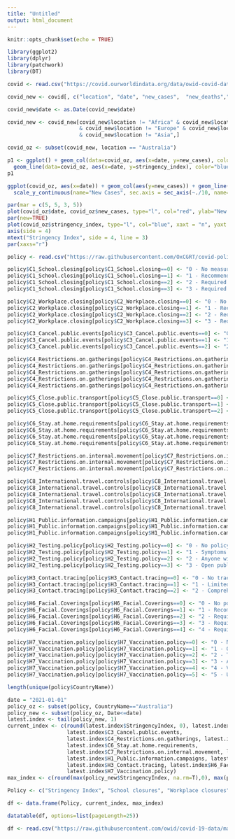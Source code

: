 ```yaml
---
title: "Untitled"
output: html_document
---
```


```r
knitr::opts_chunk$set(echo = TRUE)
```

```r
library(ggplot2)
library(dplyr)
library(patchwork)
library(DT)
```

```r
covid <- read.csv("https://covid.ourworldindata.org/data/owid-covid-data.csv")
```

```r
covid_new <- covid[, c("location", "date", "new_cases",  "new_deaths","stringency_index")]
```

```r
covid_new$date <- as.Date(covid_new$date)
```

```r
covid_new <- covid_new[covid_new$location != "Africa" & covid_new$location != "North America" 
                       & covid_new$location != "Europe" & covid_new$location != "South America"
                       & covid_new$location != "Asia",]
```

```r
covid_oz <- subset(covid_new, location == "Australia")
```

```r
p1 <- ggplot() + geom_col(data=covid_oz, aes(x=date, y=new_cases), color="red", size=0.9) +
  geom_line(data=covid_oz, aes(x=date, y=stringency_index), color="blue", size = 1)
p1
```
```r
ggplot(covid_oz, aes(x=date)) + geom_col(aes(y=new_cases)) + geom_line(aes(y=stringency_index)) +
  scale_y_continuous(name="New Cases", sec.axis = sec_axis(~./10, name="Stringency Index"))
```
```r
par(mar = c(5, 5, 3, 5))
plot(covid_oz$date, covid_oz$new_cases, type="l", col="red", ylab="New cases", xlab="Date")
par(new=TRUE)
plot(covid_oz$stringency_index, type="l", col="blue", xaxt = "n", yaxt = "n", ylab="", xlab="")
axis(side = 4)
mtext("Stringency Index", side = 4, line = 3)
par(xaxs="r")
```

```r
policy <- read.csv("https://raw.githubusercontent.com/OxCGRT/covid-policy-tracker/master/data/OxCGRT_latest.csv")
```

```r
policy$C1_School.closing[policy$C1_School.closing==0] <- "0 - No measures"
policy$C1_School.closing[policy$C1_School.closing==1] <- "1 - Recommended"
policy$C1_School.closing[policy$C1_School.closing==2] <- "2 - Required at some levels"
policy$C1_School.closing[policy$C1_School.closing==3] <- "3 - Required at all levels"

policy$C2_Workplace.closing[policy$C2_Workplace.closing==0] <- "0 - No measures"
policy$C2_Workplace.closing[policy$C2_Workplace.closing==1] <- "1 - Recommended"
policy$C2_Workplace.closing[policy$C2_Workplace.closing==2] <- "2 - Required for some"
policy$C2_Workplace.closing[policy$C2_Workplace.closing==3] <- "3 - Required for all but key workers"

policy$C3_Cancel.public.events[policy$C3_Cancel.public.events==0] <- "0 - No measures"
policy$C3_Cancel.public.events[policy$C3_Cancel.public.events==1] <- "1 - Recommended"
policy$C3_Cancel.public.events[policy$C3_Cancel.public.events==2] <- "2 - Required"

policy$C4_Restrictions.on.gatherings[policy$C4_Restrictions.on.gatherings==0] <- "0 - No restrictions"
policy$C4_Restrictions.on.gatherings[policy$C4_Restrictions.on.gatherings==1] <- "1 - >1000 people"
policy$C4_Restrictions.on.gatherings[policy$C4_Restrictions.on.gatherings==2] <- "2 - 101-1000 people"
policy$C4_Restrictions.on.gatherings[policy$C4_Restrictions.on.gatherings==3] <- "3 - 11-100 people"
policy$C4_Restrictions.on.gatherings[policy$C4_Restrictions.on.gatherings==4] <- "4 - <10 people"

policy$C5_Close.public.transport[policy$C5_Close.public.transport==0] <- "0 - No measures"
policy$C5_Close.public.transport[policy$C5_Close.public.transport==1] <- "1 - Recommended closing"
policy$C5_Close.public.transport[policy$C5_Close.public.transport==2] <- "2 - Required closing"

policy$C6_Stay.at.home.requirements[policy$C6_Stay.at.home.requirements==0] <- "0 - No measures"
policy$C6_Stay.at.home.requirements[policy$C6_Stay.at.home.requirements==1] <- "1 - Recommended"
policy$C6_Stay.at.home.requirements[policy$C6_Stay.at.home.requirements==2] <- "2 - Required (except essentials)"
policy$C6_Stay.at.home.requirements[policy$C6_Stay.at.home.requirements==3] <- "3 - Required (few exceptions)"

policy$C7_Restrictions.on.internal.movement[policy$C7_Restrictions.on.internal.movement==0] <- "0 - No measures"
policy$C7_Restrictions.on.internal.movement[policy$C7_Restrictions.on.internal.movement==1] <- "1 - Recommended movement restriction"
policy$C7_Restrictions.on.internal.movement[policy$C7_Restrictions.on.internal.movement==2] <- "2 - Restrict movement"

policy$C8_International.travel.controls[policy$C8_International.travel.controls==0] <- "0 - No restrictions"
policy$C8_International.travel.controls[policy$C8_International.travel.controls==1] <- "1 - Screening"
policy$C8_International.travel.controls[policy$C8_International.travel.controls==2] <- "2 - Quarantine from high-risk regions"
policy$C8_International.travel.controls[policy$C8_International.travel.controls==3] <- "3 - Ban on high-risk regions"
policy$C8_International.travel.controls[policy$C8_International.travel.controls==4] <- "4 - Total border closure"

policy$H1_Public.information.campaigns[policy$H1_Public.information.campaigns==0] <- "0 - None"
policy$H1_Public.information.campaigns[policy$H1_Public.information.campaigns==1] <- "1 - Public officials urging caution"
policy$H1_Public.information.campaigns[policy$H1_Public.information.campaigns==2] <- "2 - Coordinated information campaign"

policy$H2_Testing.policy[policy$H2_Testing.policy==0] <- "0 - No policy"
policy$H2_Testing.policy[policy$H2_Testing.policy==1] <- "1 - Symptoms & key groups"
policy$H2_Testing.policy[policy$H2_Testing.policy==2] <- "2 - Anyone with symptoms"
policy$H2_Testing.policy[policy$H2_Testing.policy==3] <- "3 - Open public testing"

policy$H3_Contact.tracing[policy$H3_Contact.tracing==0] <- "0 - No tracing"
policy$H3_Contact.tracing[policy$H3_Contact.tracing==1] <- "1 - Limited tracing"
policy$H3_Contact.tracing[policy$H3_Contact.tracing==2] <- "2 - Comprehensive tracing"

policy$H6_Facial.Coverings[policy$H6_Facial.Coverings==0] <- "0 - No policy"
policy$H6_Facial.Coverings[policy$H6_Facial.Coverings==1] <- "1 - Recommended"
policy$H6_Facial.Coverings[policy$H6_Facial.Coverings==2] <- "2 - Required in some public places"
policy$H6_Facial.Coverings[policy$H6_Facial.Coverings==3] <- "3 - Required in all public places"
policy$H6_Facial.Coverings[policy$H6_Facial.Coverings==4] <- "4 - Required outside the home at all times"

policy$H7_Vaccination.policy[policy$H7_Vaccination.policy==0] <- "0 - None"
policy$H7_Vaccination.policy[policy$H7_Vaccination.policy==1] <- "1 - One group"
policy$H7_Vaccination.policy[policy$H7_Vaccination.policy==2] <- "2 - Two groups"
policy$H7_Vaccination.policy[policy$H7_Vaccination.policy==3] <- "3 - All vulnerable groups"
policy$H7_Vaccination.policy[policy$H7_Vaccination.policy==4] <- "4 - Vulnerable + some others"
policy$H7_Vaccination.policy[policy$H7_Vaccination.policy==5] <- "5 - Universal availability"
```

```r
length(unique(policy$CountryName))
```


```r
date = "2021-01-01"
policy_oz <- subset(policy, CountryName=="Australia")
policy_new <- subset(policy_oz, Date<=date)
latest.index <- tail(policy_new, 1)
current_index <- c(round(latest.index$StringencyIndex, 0), latest.index$C1_School.closing, latest.index$C2_Workplace.closing,
                   latest.index$C3_Cancel.public.events,
                   latest.index$C4_Restrictions.on.gatherings, latest.index$C5_Close.public.transport,
                   latest.index$C6_Stay.at.home.requirements,
                   latest.index$C7_Restrictions.on.internal.movement, latest.index$C8_International.travel.controls,
                   latest.index$H1_Public.information.campaigns, latest.index$H2_Testing.policy,
                   latest.index$H3_Contact.tracing, latest.index$H6_Facial.Coverings,
                   latest.index$H7_Vaccination.policy)
max_index <- c(round(max(policy_new$StringencyIndex, na.rm=T),0), max(policy_new$C1_School.closing, na.rm=T), max(policy_new$C2_Workplace.closing, na.rm=T), max(policy_new$C3_Cancel.public.events, na.rm=T), max(policy_new$C4_Restrictions.on.gatherings, na.rm=T), max(policy_new$C5_Close.public.transport, na.rm=T), max(policy_new$C6_Stay.at.home.requirements, na.rm=T), max(policy_new$C7_Restrictions.on.internal.movement, na.rm=T), max(policy_new$C8_International.travel.controls, na.rm=T), max(policy_new$H1_Public.information.campaigns, na.rm=T), max(policy_new$H2_Testing.policy, na.rm=T), max(policy_new$H3_Contact.tracing, na.rm=T), max(policy_new$H6_Facial.Coverings, na.rm=T), max(policy_new$H7_Vaccination.policy, na.rm=T))
```



```r
Policy <- c("Stringency Index", "School closures", "Workplace closures", "Cancel public events", "Restrictions on gatherings", "Public transport closures", "Stay at home requirements", "Restrictions on internal movement", "International travel controls", "Public information campaigns", "Testing Policy", "Contact tracing", "Facial coverings", "Vaccination policy")
```

```r
df <- data.frame(Policy, current_index, max_index)
```

```r
datatable(df, options=list(pageLength=25))
```

```r
df <- read.csv("https://raw.githubusercontent.com/owid/covid-19-data/master/public/data/vaccinations/vaccinations.csv")
```

```r

```

